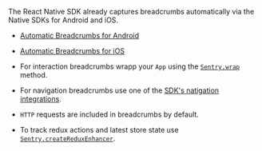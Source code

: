 The React Native SDK already captures breadcrumbs automatically via the Native SDKs for Android and iOS.

- [Automatic Breadcrumbs for Android](/platforms/android/enriching-events/breadcrumbs/#automatic-breadcrumbs)
- [Automatic Breadcrumbs for iOS](/platforms/apple/configuration/integrations/default/#sentryautobreadcrumbtrackingintegration)

- For interaction breadcrumbs wrapp your `App` using the [`Sentry.wrap`](/platforms/react-native/performance/instrumentation/automatic-instrumentation/#wrap-your-root-component) method.

- For navigation breadcrumbs use one of the [SDK's natigation integrations](/platforms/react-native/performance/instrumentation/automatic-instrumentation/#enable-routing-instrumentation).

- `HTTP` requests are included in breadcrumbs by default.

- To track redux actions and latest store state use [`Sentry.createReduxEnhancer`](/platforms/javascript/guides/react/configuration/integrations/redux).
